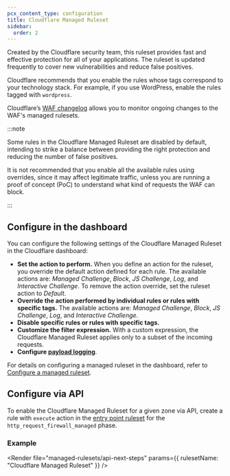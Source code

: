 ```yaml
---
pcx_content_type: configuration
title: Cloudflare Managed Ruleset
sidebar:
  order: 2
---
```



Created by the Cloudflare security team, this ruleset provides fast and effective protection for all of your applications. The ruleset is updated frequently to cover new vulnerabilities and reduce false positives.

Cloudflare recommends that you enable the rules whose tags correspond to your technology stack. For example, if you use WordPress, enable the rules tagged with `wordpress`.

Cloudflare’s [WAF changelog](/waf/change-log/) allows you to monitor ongoing changes to the WAF's managed rulesets.

:::note

Some rules in the Cloudflare Managed Ruleset are disabled by default, intending to strike a balance between providing the right protection and reducing the number of false positives.

It is not recommended that you enable all the available rules using overrides, since it may affect legitimate traffic, unless you are running a proof of concept (PoC) to understand what kind of requests the WAF can block.

:::

## Configure in the dashboard

You can configure the following settings of the Cloudflare Managed Ruleset in the Cloudflare dashboard:

- **Set the action to perform.** When you define an action for the ruleset, you override the default action defined for each rule. The available actions are: _Managed Challenge_, _Block_, _JS Challenge_, _Log_, and _Interactive Challenge_. To remove the action override, set the ruleset action to _Default_.
- **Override the action performed by individual rules or rules with specific tags.** The available actions are: _Managed Challenge_, _Block_, _JS Challenge_, _Log_, and _Interactive Challenge_.
- **Disable specific rules or rules with specific tags.**
- **Customize the filter expression.** With a custom expression, the Cloudflare Managed Ruleset applies only to a subset of the incoming requests.
- **Configure [payload logging](/waf/managed-rules/payload-logging/configure/)**.

For details on configuring a managed ruleset in the dashboard, refer to [Configure a managed ruleset](/waf/managed-rules/deploy-zone-dashboard/#configure-a-managed-ruleset).

## Configure via API

To enable the Cloudflare Managed Ruleset for a given zone via API, create a rule with `execute` action in the [entry point ruleset](/ruleset-engine/about/rulesets/#entry-point-ruleset) for the `http_request_firewall_managed` phase.

### Example

<Render file="managed-rulesets/api-zone-example" />

<Render
	file="managed-rulesets/api-next-steps"
	params={{ rulesetName: "Cloudflare Managed Ruleset" }}
/>

<Render file="managed-rulesets/api-more-resources" />
